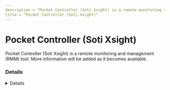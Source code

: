 ```yaml
---
description = "Pocket Controller (Soti Xsight) is a remote monitoring and management (RMM) tool. More information will be added as it becomes available."
title = "Pocket Controller (Soti Xsight)"
---
```




# Pocket Controller (Soti Xsight)

Pocket Controller (Soti Xsight) is a remote monitoring and management (RMM) tool. More information will be added as it becomes available.

### Details
<Details author={""}
         category={""}
         created={""}
         website={""}
         lastModified={"2-9-2024"}
         privileges={""}
         free={ false }
         verification={ false }
/>

#### Installation Paths
<Card code={ ["pocketcontroller.exe", "wysebrowser.exe", "XSightService.exe"] }/>

#### Supported OS
<Badges color="warning" badges={ ["Windows"] }/>




### Forensic Artifacts




#### Network Artifacts
<EuiSpacer size="xl"/>
<NetworkArtifactsTable data={ [{"Description": "Known remote domains", "Domains": ["*soti.net"], "Ports": []}] }/>




### Detections
- Detects potential network activity of Pocket Controller (Soti Xsight) RMM tool
  - [Sigma Rule](https://github.com/magicsword-io/LOLRMM/blob/main/detections/sigma/pocket_controller__soti_xsight__network_sigma.yml)
- Detects potential processes activity of Pocket Controller (Soti Xsight) RMM tool
  - [Sigma Rule](https://github.com/magicsword-io/LOLRMM/blob/main/detections/sigma/pocket_controller__soti_xsight__processes_sigma.yml)

### References
- [https://pulse.soti.net/support/soti-xsight/help/](https://pulse.soti.net/support/soti-xsight/help/)

